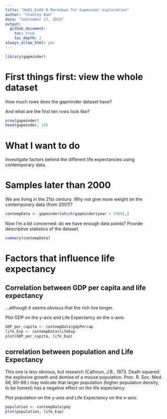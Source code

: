 ```yaml
---
title: "Hw01_Ex02 R Markdown for Gapminder exploration"
author: "Stanley Nam"
date: "September 17, 2019"
output: 
  github_document:
    toc: true
    toc_depth: 2
always_allow_html: yes
---
```


<!-- TODO: more tinkering with the YAML header??? -->

```r
library(gapminder)
```

# First things first: view the whole dataset
How much rows does the gapminder dataset have?

And what are the first ten rows look like?
```r
nrow(gapminder)
head(gapminder, 10)
```

# What I want to do

Investigate factors behind the different life expectancies using contemporary data.

# Samples later than 2000

We are living in the 21st century. Why not give more weight on the contemporary data (from 2001)?
```r
contempData <- gapminder[which(gapminder$year > 2000),]
```

Now I'm a bit concerned: do we have enough data points? Provide descriptive statistics of the dataset.
```r
summary(contempData)
```

# Factors that influence life expectancy

## Correlation between GDP per capita and life expectancy

...although it seems obvious that the rich live longer.

Plot GDP on the y-axis and Life Expectancy on the x-axis:

```r
GDP_per_capita <- contempData$gdpPercap
life_Exp <- contempData$lifeExp
plot(GDP_per_capita, life_Exp)
```

## correlation between population and Life Expectancy

This one is less obvious, but research (Calhoun, J.B., 1973. Death squared: the explosive growth and demise of a mouse population. Proc. R. Soc. Med. 66, 80–88.) may indicate that larger population (higher population density, to be honest) has a negative effect on the life expectancy.

Plot population on the y-axis and Life Expectancy on the x-axis:

```r
population <- contempData$pop 
plot(population, life_Exp)
```

